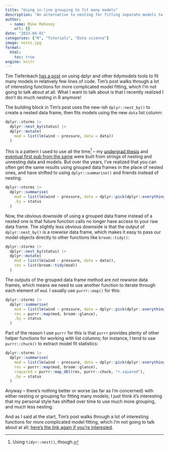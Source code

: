 ```yaml
---
title: "Using in-line grouping to fit many models"
description: "An alternative to nesting for fitting separate models to multiple groups."
author:
  - name: Mike Mahoney
    url: {}
date: "2023-04-01"
categories: ["R", "Tutorials", "Data science"]
image: nests.jpg
format: 
  html:
    toc: true
engine: knitr
---
```


Tim Tiefenbach [has a post](https://tim-tiefenbach.de/post/2023-dplyr-many-models/) on using dplyr and other tidymodels tools to fit many models in relatively few lines of code. Tim's post walks through a lot of interesting functions for more complicated model fitting, which I'm not going to talk about at all. What I want to talk about is that I recently realized I don't do much nesting in R anymore!

The building block in Tim's post uses the new-ish `dplyr::nest_by()` to create a nested data frame, then fits models using the new `data` list column:

```r
dplyr::storms |> 
  dplyr::nest_by(status) |> 
  dplyr::mutate(
    mod = list(lm(wind ~ pressure, data = data))
  )
```

This is a pattern I used to use all the time^[Using `tidyr::nest()`, though.] -- my [undergrad thesis](https://www.mm218.dev/posts/2019/03/) and [eventual first pub from the same](https://www.mm218.dev/papers/mahoney_stella_2020.pdf) were built from strings of nesting and unnesting data and models. But over the years, I've realized that you can often get the same results using grouped data frames in the place of nested ones, and have shifted to using `dplyr::summarise()` and friends instead of nesting:

```r
dplyr::storms |> 
  dplyr::summarise(
    mod = list(lm(wind ~ pressure, data = dplyr::pick(dplyr::everything()))),
    .by = status
  )
```

Now, the obvious downside of using a grouped data frame instead of a nested one is that future function calls no longer have access to your raw data frame. The slightly less obvious downside is that the output of `dplyr::nest_by()` is a _rowwise_ data frame, which makes it easy to pass our model objects directly to other functions like `broom::tidy()`:

```r
dplyr::storms |> 
  dplyr::nest_by(status) |> 
  dplyr::mutate(
    mod = list(lm(wind ~ pressure, data = data)),
    res = list(broom::tidy(mod))
  )
```

The outputs of the grouped data frame method are _not_ rowwise data frames, which means we need to use another function to iterate through each element of `mod`. I usually use `purrr::map()` for this:

```r
dplyr::storms |> 
  dplyr::summarise(
    mod = list(lm(wind ~ pressure, data = dplyr::pick(dplyr::everything()))),
    res = purrr::map(mod, broom::glance),
    .by = status
  )
```

Part of the reason I use `purrr` for this is that `purrr` provides plenty of other helper functions for working with list columns; for instance, I tend to use `purrr::chuck()` to extract model fit statistics:

```r
dplyr::storms |> 
  dplyr::summarise(
    mod = list(lm(wind ~ pressure, data = dplyr::pick(dplyr::everything()))),
    res = purrr::map(mod, broom::glance),
    rsquared = purrr::map_dbl(res, purrr::chuck, "r.squared"),
    .by = status
  )
```

Anyway -- there's nothing better or worse (as far as I'm concerned) with either nesting or grouping for fitting many models; I just think it's interesting that my personal style has shifted over time to use much more grouping, and much less nesting.

And as I said at the start, Tim's post walks through a lot of interesting functions for more complicated model fitting, which I'm not going to talk about at all; [here's the link again if you're interested](https://tim-tiefenbach.de/post/2023-dplyr-many-models/).
